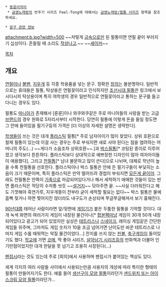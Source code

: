  * [[동음이의어]]
  * [[금영노래방]]의 반주기 시리즈 Feel-Tong에 대해서는 [[금영노래방/필통 시리즈]] 항목을 참조하세요.

 * [[문구 관련 정보]]

attachment:b.jpg?width=500
~~저렇게 [[금속]]으로만 된 필통이면 연필 끝이 부러지기 십상이다. 흔들릴 때 소리도 [[작살]]나고.~~ ~~[[셰이커]]~~

[[목차]]
== 개요 ==
[[연필]]이나 [[볼펜]], [[지우개]] 등 각종 학용품을 넣는 문구. 정확한 [[정의]]는 불분명하다. 일반적으로는 휴대용은 필통, 탁상용은 연필꽂이라고 인식하지만 [http://blog.naver.com/jummaria/10190490092 조선시대 필통]은 링크에서 보시다시피 탁상용이며 특히 여학생의 경우 일반적으로 연필꽂이라고 통하는 문구를 들고 다니는 경우도 있다.

필통도 [[마니아]]가 존재해서 [룬룬]이나 와쿠와쿠같은 주로 마니아들의 사랑을 받는 고급 [[브랜드]]의 경우 원화로 5자리서부터 시작한다. 당연히 필통에 이렇게 돈을 들일 정도면 그 안에 들어있을 필기구등의 가격은 [더 이상의 자세한 설명은 생략한다].

[[학생]]들이 쓰는 것은 대개 [[플라스틱]] 필통[* 주로 남자아이가 많이 찾았다. 상위 호환으로 철제 필통이 있는데 이걸 사는 경우는 주로 부숴지면 새로 사야 된다는 점을 염려하는 어머니의 주도(...) ~~게다가 소음조차 상위호환~~.]과 [[박스]]필통[* 코팅된 종이로 이루어졌고 생각보다 튼튼하다. 플라스틱보다 상대적으로 예쁘장한 디자인이 많아 여자아이들이 애용했다], 그리고 [[천]]필통[* 남녀 불문하고 많이 쓴다]으로 나뉘며, 대체로 학년이 높을 수록 천필통을 선호한다. 플라스틱이나 박스 필통은 안에 든 필기구들이 부딫히는 소음이 크기 때문이며, 특히 플라스틱은 만약 떨어뜨려 경첩이 부숴지면 [[모든게 끝이야]]. 그래도 천필통은 안쪽이 [[가죽]]으로 마감되어있다거나 해서 세척하기 애매한 것들이 있는 반면 플라스틱은 적당히 수저통 씻듯 ~~[[설거지]]~~ 닦아주면 끝. ~~사실 더러워진다고 해도 기껏해야 흑연가루, 지우개똥이 전부라 굳이 세척할 필요는 없다~~ 박스 필통은 물에 흠뻑 젖거나 하면 찢어지진 않더라도 내구도가 손상되며 쭈글쭈글해져서 보기 흉해진다. 

[[90년대]]쯤 태어난 사람이라면 앞/뒷면에 [[게임기]]가 붙은 두툼한 필통을 기억할 것이다. 대개 녹색 화면의 여러가지 게임이 내장된 물건이나[* [[합본]]팩마냥 게임이 30개 50개 내장되어있다고 광고가 되어 있었지만 실상은 [[테트리스]]나 [[스네이크]], 레이싱 게임같은 간단한 게임들 위주며, 그마저도 게임 숫자가 10을 조금 넘어가면 난이도만 바꾼 테트리스로 나머지 게임 수를 때워먹는 악질 물건이었다...] 전지를 쓰지 않는 [[핀볼]], [[축구]]게임이 들어있기도 했다. [[학교]]에 가면 [[코메]], 딱 좋아 시리즈, [[살아남기 시리즈]]등의 만화책과 더불어 인기만점이었지만 대개 한달을 못 넘기고 조용히 사장된다(...)

[https://www.google.com/search?q=%ED%8E%9C%EC%A0%91%EC%8B%9C&gws_rd=ssl 펜접시]라는 것도 있는데 주로 [회의]에서 사용하며 펜접시가 붙어있는 책상도 있다.

세계 각지의 여러 사람들 사이에서 사용되는만큼 사용자의 개성에 따라 특이한 형태의 필통이 만들어지기도 한다. 예를 들어 [http://www.vop.co.kr/A00000636928.html 생선구이 모양 필통]이라던가 [http://www.etoday.co.kr/news/section/newsview.php?idxno=737703 샌드위치 또는 아이스크림 모양 필통]이라던가...
